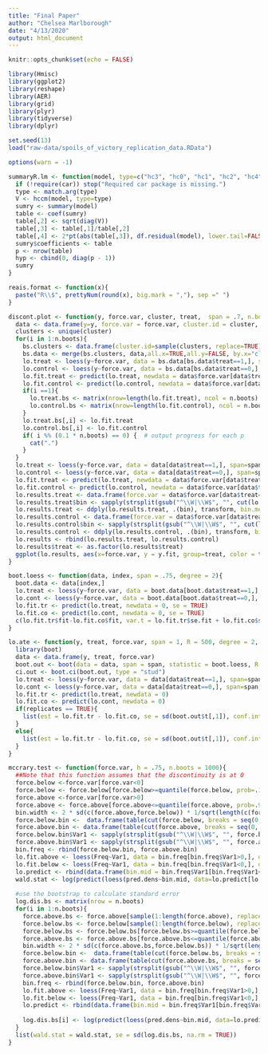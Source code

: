 ```yaml
---
title: "Final Paper"
author: "Chelsea Marlborough"
date: "4/13/2020"
output: html_document
---
```


```r
knitr::opts_chunk$set(echo = FALSE)

library(Hmisc)
library(ggplot2)
library(reshape)
library(AER)
library(grid)
library(plyr)
library(tidyverse)
library(dplyr)

```

```r

set.seed(13)
load("raw-data/spoils_of_victory_replication_data.RData")

options(warn = -1)

```

```r

summaryR.lm <- function(model, type=c("hc3", "hc0", "hc1", "hc2", "hc4"), ...){
  if (!require(car)) stop("Required car package is missing.")
  type <- match.arg(type)
  V <- hccm(model, type=type)
  sumry <- summary(model)
  table <- coef(sumry)
  table[,2] <- sqrt(diag(V))
  table[,3] <- table[,1]/table[,2]
  table[,4] <- 2*pt(abs(table[,3]), df.residual(model), lower.tail=FALSE)
  sumry$coefficients <- table
  p <- nrow(table)
  hyp <- cbind(0, diag(p - 1))
  sumry
}

reais.format <- function(x){
  paste("R\\$", prettyNum(round(x), big.mark = ","), sep =" ")
}

```

```r

discont.plot <- function(y, force.var, cluster, treat,  span = .7, n.boots = 100, bins = 25, xlab = "Forcing Variable", ylab = "Outcome", title="", degree = degree){
  data <- data.frame(y=y, force.var = force.var, cluster.id = cluster, treat = treat)
  clusters <- unique(cluster)
  for(i in 1:n.boots){
    bs.clusters <- data.frame(cluster.id=sample(clusters, replace=TRUE))
    bs.data <- merge(bs.clusters, data,all.x=TRUE,all.y=FALSE, by.x="cluster.id", by.y="cluster.id")
    lo.treat <- loess(y~force.var, data = bs.data[bs.data$treat==1,], span=span, surface="direct", degree = degree)
    lo.control <- loess(y~force.var, data = bs.data[bs.data$treat==0,], span=span, surface="direct", degree = degree)
    lo.fit.treat <- predict(lo.treat, newdata = data$force.var[data$treat==1])
    lo.fit.control <- predict(lo.control, newdata = data$force.var[data$treat==0])
    if(i ==1){
      lo.treat.bs <- matrix(nrow=length(lo.fit.treat), ncol = n.boots)
      lo.control.bs <- matrix(nrow=length(lo.fit.control), ncol = n.boots)
    }
    lo.treat.bs[,i] <- lo.fit.treat
    lo.control.bs[,i] <- lo.fit.control
    if( i %% (0.1 * n.boots) == 0) {  # output progress for each p
      cat(".")
    }
  }
  lo.treat <- loess(y~force.var, data = data[data$treat==1,], span=span, surface="direct", degree = degree)
  lo.control <- loess(y~force.var, data = data[data$treat==0,], span=span, surface="direct", degree = degree)
  lo.fit.treat <- predict(lo.treat, newdata = data$force.var[data$treat==1])
  lo.fit.control <- predict(lo.control, newdata = data$force.var[data$treat==0])
  lo.results.treat <- data.frame(force.var = data$force.var[data$treat==1], y = data$y[data$treat==1], y.fit = lo.fit.treat, conf.hi =  apply(lo.treat.bs,1,quantile,probs=c(.025)), conf.lo =  apply(lo.treat.bs,1,quantile,probs=c(.975)),treat=1)
  lo.results.treat$bin <- sapply(strsplit(gsub("^\\W|\\W$", "", cut(lo.results.treat$force.var, breaks = bins)), ","), function(x)sum(as.numeric(x))/2)
  lo.results.treat <- ddply(lo.results.treat, .(bin), transform, bin.mean = mean(y)) 
  lo.results.control <- data.frame(force.var = data$force.var[data$treat==0], y = data$y[data$treat==0], y.fit = lo.fit.control, conf.hi =  apply(lo.control.bs,1,quantile,probs=c(.025)), conf.lo =  apply(lo.control.bs,1,quantile,probs=c(.975)),treat=0)
  lo.results.control$bin <- sapply(strsplit(gsub("^\\W|\\W$", "", cut(lo.results.control$force.var, breaks = bins)), ","), function(x)sum(as.numeric(x))/2)
  lo.results.control <- ddply(lo.results.control, .(bin), transform, bin.mean = mean(y))
  lo.results <- rbind(lo.results.treat, lo.results.control)
  lo.results$treat <- as.factor(lo.results$treat)
  ggplot(lo.results, aes(x=force.var, y = y.fit, group=treat, color = treat)) + geom_line(aes(y=y.fit), size=1.5)  + geom_vline(xintercept=0) + geom_ribbon(aes(ymin = conf.hi, ymax=conf.lo), alpha =.2)  + geom_point(aes(x=bin, y=bin.mean)) + theme_bw()   + theme(legend.position = "none")  + scale_colour_brewer(palette="Set1")  + scale_x_continuous(xlab) +  scale_y_continuous(ylab) + labs(title = title) + theme(axis.title.x = element_text(vjust = .3)) + theme(plot.title = element_text(size = rel(.9)))
}

```

```r

boot.loess <- function(data, index, span = .75, degree = 2){
  boot.data <- data[index,]
  lo.treat <- loess(y~force.var, data = boot.data[boot.data$treat==1,], span=span, surface="direct", degree = degree)
  lo.cont <- loess(y~force.var, data = boot.data[boot.data$treat==0,], span=span, surface="direct", degree = degree)
  lo.fit.tr <- predict(lo.treat, newdata = 0, se = TRUE)
  lo.fit.co <- predict(lo.cont, newdata = 0, se = TRUE)
  c(lo.fit.tr$fit-lo.fit.co$fit, var.t = lo.fit.tr$se.fit + lo.fit.co$se.fit)
}

lo.ate <- function(y, treat, force.var, span = 1, R = 500, degree = 2, replicates = FALSE){
  library(boot)
  data <- data.frame(y, treat, force.var)
  boot.out <- boot(data = data, span = span, statistic = boot.loess, R  = R)
  ci.out <- boot.ci(boot.out, type = "stud")
  lo.treat <- loess(y~force.var, data = data[data$treat==1,], span=span, surface="direct", degree = degree)
  lo.cont <- loess(y~force.var, data = data[data$treat==0,], span=span, surface="direct", degree = degree)
  lo.fit.tr <- predict(lo.treat, newdata = 0)
  lo.fit.co <- predict(lo.cont, newdata = 0)
  if(replicates == TRUE){
    list(est = lo.fit.tr - lo.fit.co, se = sd(boot.out$t[,1]), conf.int = c(ci.out$student[4], ci.out$student[5]), tr.est = lo.fit.tr, con.est = lo.fit.co, boot.replicates = boot.out$t[,1])
  }
  else{
    list(est = lo.fit.tr - lo.fit.co, se = sd(boot.out$t[,1]), conf.int = c(ci.out$student[4], ci.out$student[5]), tr.est = lo.fit.tr, con.est = lo.fit.co)    
  }
}

```

```r

mccrary.test <- function(force.var, h = .75, n.boots = 1000){
  ##Note that this function assumes that the discontinuity is at 0
  force.below <-force.var[force.var<0]
  force.below <- force.below[force.below>=quantile(force.below, prob=.1)]
  force.above <-force.var[force.var>0]
  force.above <- force.above[force.above<=quantile(force.above, prob=.9)]
  bin.width <- 2 * sd(c(force.above,force.below)) * 1/sqrt(length(c(force.below,force.above)))
  force.below.bin <-  data.frame(table(cut(force.below, breaks = seq(0, min(force.below), by=-1*bin.width ))))
  force.above.bin <- data.frame(table(cut(force.above, breaks = seq(0, max(force.above), by=bin.width ))))
  force.below.bin$Var1 <- sapply(strsplit(gsub("^\\W|\\W$", "", force.below.bin$Var1), ","), function(x)sum(as.numeric(x))/2)
  force.above.bin$Var1 <- sapply(strsplit(gsub("^\\W|\\W$", "", force.above.bin$Var1), ","), function(x)sum(as.numeric(x))/2)
  bin.freq <- rbind(force.below.bin, force.above.bin)
  lo.fit.above <- loess(Freq~Var1, data = bin.freq[bin.freq$Var1>0,], degree=1,span = h)
  lo.fit.below <- loess(Freq~Var1, data = bin.freq[bin.freq$Var1<0,], degree=1,span = h)
  lo.predict <- rbind(data.frame(bin.mid = bin.freq$Var1[bin.freq$Var1<0],  pred.dens = predict(lo.fit.below)),data.frame(bin.mid = bin.freq$Var1[bin.freq$Var1>0],  pred.dens = predict(lo.fit.above)))
  wald.stat <- log(predict(loess(pred.dens~bin.mid, data=lo.predict[lo.predict$bin.mid<0,],span=h,degree=1, surface="direct") ,newdata=data.frame(bin.mid=0))) - log(predict(loess(pred.dens~bin.mid, data=lo.predict[lo.predict$bin.mid>0,],span=h,degree=1, surface="direct") ,newdata=data.frame(bin.mid=0)))
  
  #use the bootstrap to calculate standard error
  log.dis.bs <- matrix(nrow = n.boots)
  for(i in 1:n.boots){
    force.above.bs <- force.above[sample(1:length(force.above), replace = TRUE)]
    force.below.bs <- force.below[sample(1:length(force.below), replace = TRUE)]
    force.below.bs <- force.below.bs[force.below.bs>=quantile(force.below.bs, prob=.1)]
    force.above.bs <- force.above.bs[force.above.bs<=quantile(force.above.bs, prob=.9)]
    bin.width <- 2 * sd(c(force.above.bs,force.below.bs)) * 1/sqrt(length(c(force.below.bs, force.above.bs)))
    force.below.bin <-  data.frame(table(cut(force.below.bs, breaks = seq(0, min(force.below.bs), by=-1*bin.width ))))
    force.above.bin <- data.frame(table(cut(force.above.bs, breaks = seq(0, max(force.above.bs), by=bin.width ))))
    force.below.bin$Var1 <- sapply(strsplit(gsub("^\\W|\\W$", "", force.below.bin$Var1), ","), function(x)sum(as.numeric(x))/2)
    force.above.bin$Var1 <- sapply(strsplit(gsub("^\\W|\\W$", "", force.above.bin$Var1), ","), function(x)sum(as.numeric(x))/2)
    bin.freq <- rbind(force.below.bin, force.above.bin)
    lo.fit.above <- loess(Freq~Var1, data = bin.freq[bin.freq$Var1>0,], degree=1,span = h)
    lo.fit.below <- loess(Freq~Var1, data = bin.freq[bin.freq$Var1<0,], degree=1,span = h)
    lo.predict <- rbind(data.frame(bin.mid = bin.freq$Var1[bin.freq$Var1<0],  pred.dens = predict(lo.fit.below)),data.frame(bin.mid = bin.freq$Var1[bin.freq$Var1>0],  pred.dens = predict(lo.fit.above)))
    
    log.dis.bs[i] <- log(predict(loess(pred.dens~bin.mid, data=lo.predict[lo.predict$bin.mid<0,],span=h,degree=1, surface="direct") ,newdata=data.frame(bin.mid=0))) - log(predict(loess(pred.dens~bin.mid, data=lo.predict[lo.predict$bin.mid>0,],span=h,degree=1, surface="direct") ,newdata=data.frame(bin.mid=0)))
  }
  list(wald.stat = wald.stat, se = sd(log.dis.bs, na.rm = TRUE))  
}


```

